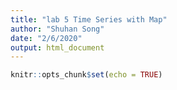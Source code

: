 ```yaml
---
title: "lab 5 Time Series with Map"
author: "Shuhan Song"
date: "2/6/2020"
output: html_document
---
```


```r
knitr::opts_chunk$set(echo = TRUE)
```
